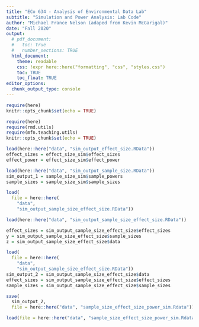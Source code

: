 ```yaml
---
title: "ECo 634 - Analysis of Environmental Data Lab"
subtitle: "Simulation and Power Analysis: Lab Code"
author: "Michael France Nelson (adaped from Kevin McGarigal)"
date: "Fall 2020"
output:
  # pdf_document:
  #   toc: true
  #   number_sections: TRUE
  html_document:
    theme: readable
    css: !expr here::here("formatting", "css", "styles.css")
    toc: TRUE
    toc_float: TRUE
editor_options: 
  chunk_output_type: console
---
```


```r
require(here)
knitr::opts_chunk$set(echo = TRUE)

require(here)
require(rmd.utils)
require(mfn.teaching.utils)
knitr::opts_chunk$set(echo = TRUE)
```

```r
load(here::here("data", "sim_output_effect_size.RData"))
effect_sizes = effect_size_sim$effect_sizes
effect_power = effect_size_sim$effect_power
```

```r
load(here::here("data", "sim_output_sample_size.RData"))
sim_output_1 = sample_size_sim$sample_powers
sample_sizes = sample_size_sim$sample_sizes
```

```r
load(
  file = here::here(
    "data", 
    "sim_output_sample_size_effect_size.RData"))

load(here::here("data", "sim_output_sample_size_effect_size.RData"))

effect_sizes = sim_output_sample_size_effect_size$effect_sizes 
y = sim_output_sample_size_effect_size$sample_sizes
z = sim_output_sample_size_effect_size$data
```

```r
load(
  file = here::here(
    "data", 
    "sim_output_sample_size_effect_size.RData"))
sim_output_2 = sim_output_sample_size_effect_size$data
effect_sizes = sim_output_sample_size_effect_size$effect_sizes
sample_sizes = sim_output_sample_size_effect_size$sample_sizes
```

```r
save(
  sim_output_2, 
  file = here::here("data", "sample_size_effect_size_power_sim.Rdata"))
```

```r
load(file = here::here("data", "sample_size_effect_size_power_sim.Rdata"))
```

